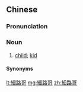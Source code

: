{{also|细路哥}}
==Chinese==
{{zh-forms|s=细路哥|type=21|alt=細佬哥:sai3 lou2 go1}}

===Pronunciation===
{{zh-pron
|c=sai3 lou6 go1,sai3 lou6-2 go1
|ca=zh-yue-細路哥.ogg
|cat=n
}}

===Noun===
{{zh-noun}}

# {{lb|zh|Cantonese}} [[child]]; [[kid]]

====Synonyms====
{{zh-dial|小孩}}

[[lt:細路哥]]
[[mg:細路哥]]
[[zh:細路哥]]